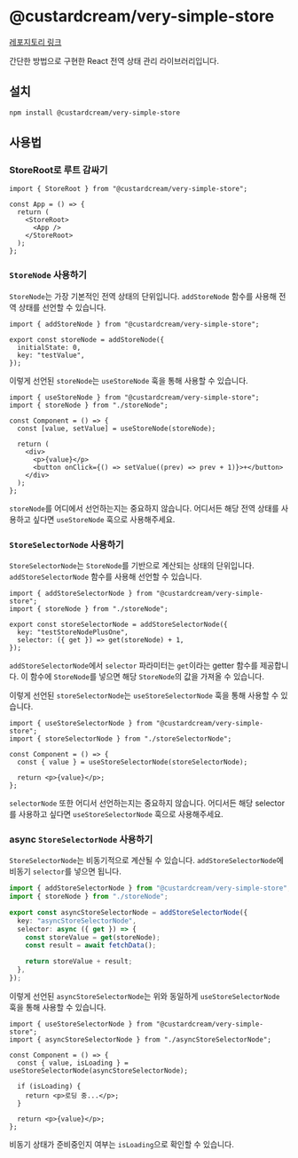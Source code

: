 # @custardcream/very-simple-store

[레포지토리 링크](https://github.com/custardcream98/custard-library/tree/main/packages/very-simple-store)

간단한 방법으로 구현한 React 전역 상태 관리 라이브러리입니다.

## 설치

```bash
npm install @custardcream/very-simple-store
```

## 사용법

### StoreRoot로 루트 감싸기

```tsx
import { StoreRoot } from "@custardcream/very-simple-store";

const App = () => {
  return (
    <StoreRoot>
      <App />
    </StoreRoot>
  );
};
```

### `StoreNode` 사용하기

`StoreNode`는 가장 기본적인 전역 상태의 단위입니다. `addStoreNode` 함수를 사용해 전역 상태를 선언할 수 있습니다.

```tsx
import { addStoreNode } from "@custardcream/very-simple-store";

export const storeNode = addStoreNode({
  initialState: 0,
  key: "testValue",
});
```

이렇게 선언된 `storeNode`는 `useStoreNode` 훅을 통해 사용할 수 있습니다.

```tsx
import { useStoreNode } from "@custardcream/very-simple-store";
import { storeNode } from "./storeNode";

const Component = () => {
  const [value, setValue] = useStoreNode(storeNode);

  return (
    <div>
      <p>{value}</p>
      <button onClick={() => setValue((prev) => prev + 1)}>+</button>
    </div>
  );
};
```

`storeNode`를 어디에서 선언하는지는 중요하지 않습니다. 어디서든 해당 전역 상태를 사용하고 싶다면 `useStoreNode` 훅으로 사용해주세요.

### `StoreSelectorNode` 사용하기

`StoreSelectorNode`는 `StoreNode`를 기반으로 계산되는 상태의 단위입니다. `addStoreSelectorNode` 함수를 사용해 선언할 수 있습니다.

```tsx
import { addStoreSelectorNode } from "@custardcream/very-simple-store";
import { storeNode } from "./storeNode";

export const storeSelectorNode = addStoreSelectorNode({
  key: "testStoreNodePlusOne",
  selector: ({ get }) => get(storeNode) + 1,
});
```

`addStoreSelectorNode`에서 `selector` 파라미터는 `get`이라는 getter 함수를 제공합니다. 이 함수에 `StoreNode`를 넣으면 해당 `StoreNode`의 값을 가져올 수 있습니다.

이렇게 선언된 `storeSelectorNode`는 `useStoreSelectorNode` 훅을 통해 사용할 수 있습니다.

```tsx
import { useStoreSelectorNode } from "@custardcream/very-simple-store";
import { storeSelectorNode } from "./storeSelectorNode";

const Component = () => {
  const { value } = useStoreSelectorNode(storeSelectorNode);

  return <p>{value}</p>;
};
```

`selectorNode` 또한 어디서 선언하는지는 중요하지 않습니다. 어디서든 해당 selector를 사용하고 싶다면 `useStoreSelectorNode` 훅으로 사용해주세요.

### async `StoreSelectorNode` 사용하기

`StoreSelectorNode`는 비동기적으로 계산될 수 있습니다. `addStoreSelectorNode`에 비동기 `selector`를 넣으면 됩니다.

```ts
import { addStoreSelectorNode } from "@custardcream/very-simple-store";
import { storeNode } from "./storeNode";

export const asyncStoreSelectorNode = addStoreSelectorNode({
  key: "asyncStoreSelectorNode",
  selector: async ({ get }) => {
    const storeValue = get(storeNode);
    const result = await fetchData();

    return storeValue + result;
  },
});
```

이렇게 선언된 `asyncStoreSelectorNode`는 위와 동일하게 `useStoreSelectorNode` 훅을 통해 사용할 수 있습니다.

```tsx
import { useStoreSelectorNode } from "@custardcream/very-simple-store";
import { asyncStoreSelectorNode } from "./asyncStoreSelectorNode";

const Component = () => {
  const { value, isLoading } = useStoreSelectorNode(asyncStoreSelectorNode);

  if (isLoading) {
    return <p>로딩 중...</p>;
  }

  return <p>{value}</p>;
};
```

비동기 상태가 준비중인지 여부는 `isLoading`으로 확인할 수 있습니다.
